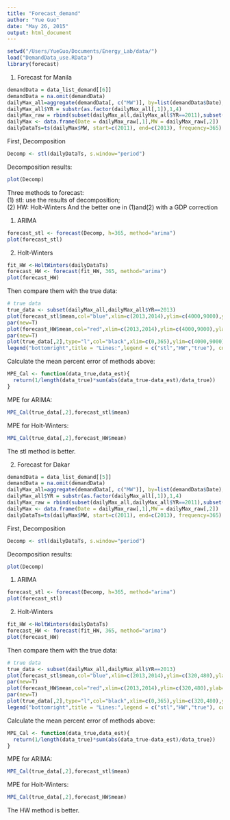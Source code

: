 ```yaml
---
title: "Forecast_demand"
author: "Yue Guo"
date: "May 26, 2015"
output: html_document
---
```

```r
setwd("/Users/YueGuo/Documents/Energy_Lab/data/")
load("DemandData_use.RData")
library(forecast)
```
1. Forecast for Manila
```r
demandData = data_list_demand[[6]]
demandData = na.omit(demandData)
dailyMax_all=aggregate(demandData[, c("MW")], by=list(demandData$Date), FUN=max)
dailyMax_all$YR = substr(as.factor(dailyMax_all[,1]),1,4)
dailyMax_raw = rbind(subset(dailyMax_all,dailyMax_all$YR==2011),subset(dailyMax_all,dailyMax_all$YR==2012))
dailyMax <- data.frame(Date = dailyMax_raw[,1],MW = dailyMax_raw[,2])
dailyDataTs=ts(dailyMax$MW, start=c(2011), end=c(2013), frequency=365)
```
First, Decomposition
```r
Decomp <- stl(dailyDataTs, s.window="period")
```
Decomposition results:
```r
plot(Decomp)
```

Three methods to forecast:  
(1) stl: use the results of decomposition;  
(2) HW: Holt-Winters
And the better one in (1)and(2) with a GDP correction

(1) ARIMA
```r
forecast_stl <- forecast(Decomp, h=365, method="arima")
plot(forecast_stl)
```

(2) Holt-Winters
```r
fit_HW <-HoltWinters(dailyDataTs)
forecast_HW <- forecast(fit_HW, 365, method="arima")
plot(forecast_HW)
```

Then compare them with the true data:
```r
# true data
true_data <- subset(dailyMax_all,dailyMax_all$YR==2013)
plot(forecast_stl$mean,col="blue",xlim=c(2013,2014),ylim=c(4000,9000),ylab="MW",xlab="Date")
par(new=T)
plot(forecast_HW$mean,col="red",xlim=c(2013,2014),ylim=c(4000,9000),ylab="",xlab="",xaxt="n")
par(new=T)
plot(true_data[,2],type="l",col="black",xlim=c(0,365),ylim=c(4000,9000),ylab="",xlab="",xaxt="n")
legend("bottomright",title = "Lines:",legend = c("stl","HW","true"), col=c("blue","red","black"),pch=20,cex=.8)
```

Calculate the mean percent error of methods above:
```r
MPE_Cal <- function(data_true,data_est){
  return(1/length(data_true)*sum(abs(data_true-data_est)/data_true))
}
```
MPE for ARIMA:
```r
MPE_Cal(true_data[,2],forecast_stl$mean)
```
MPE for Holt-Winters:
```r
MPE_Cal(true_data[,2],forecast_HW$mean)
```
The stl method is better.

2. Forecast for Dakar
```r
demandData = data_list_demand[[5]]
demandData = na.omit(demandData)
dailyMax_all=aggregate(demandData[, c("MW")], by=list(demandData$Date), FUN=max)
dailyMax_all$YR = substr(as.factor(dailyMax_all[,1]),1,4)
dailyMax_raw = rbind(subset(dailyMax_all,dailyMax_all$YR==2011),subset(dailyMax_all,dailyMax_all$YR==2012))
dailyMax <- data.frame(Date = dailyMax_raw[,1],MW = dailyMax_raw[,2])
dailyDataTs=ts(dailyMax$MW, start=c(2011), end=c(2013), frequency=365)
```
First, Decomposition
```r
Decomp <- stl(dailyDataTs, s.window="period")
```
Decomposition results:
```r
plot(Decomp)
```

(1) ARIMA
```r
forecast_stl <- forecast(Decomp, h=365, method="arima")
plot(forecast_stl)
```

(2) Holt-Winters
```r
fit_HW <-HoltWinters(dailyDataTs)
forecast_HW <- forecast(fit_HW, 365, method="arima")
plot(forecast_HW)
```

Then compare them with the true data:
```r
# true data
true_data <- subset(dailyMax_all,dailyMax_all$YR==2013)
plot(forecast_stl$mean,col="blue",xlim=c(2013,2014),ylim=c(320,480),ylab="MW",xlab="Date")
par(new=T)
plot(forecast_HW$mean,col="red",xlim=c(2013,2014),ylim=c(320,480),ylab="",xlab="",xaxt="n")
par(new=T)
plot(true_data[,2],type="l",col="black",xlim=c(0,365),ylim=c(320,480),ylab="",xlab="",xaxt="n")
legend("bottomright",title = "Lines:",legend = c("stl","HW","true"), col=c("blue","red","black"),pch=20,cex=.6)
```

Calculate the mean percent error of methods above:
```r
MPE_Cal <- function(data_true,data_est){
  return(1/length(data_true)*sum(abs(data_true-data_est)/data_true))
}
```
MPE for ARIMA:
```r
MPE_Cal(true_data[,2],forecast_stl$mean)
```
MPE for Holt-Winters:
```r
MPE_Cal(true_data[,2],forecast_HW$mean)
```
The HW method is better.